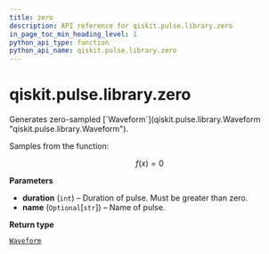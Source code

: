 ```yaml
---
title: zero
description: API reference for qiskit.pulse.library.zero
in_page_toc_min_heading_level: 1
python_api_type: function
python_api_name: qiskit.pulse.library.zero
---
```


# qiskit.pulse.library.zero

<Function id="qiskit.pulse.library.zero" name="zero" isDedicatedPage={true} github="https://github.com/qiskit/qiskit/tree/stable/0.21/qiskit/pulse/library/discrete.py" signature="zero(duration, name=None)">
  Generates zero-sampled [`Waveform`](qiskit.pulse.library.Waveform "qiskit.pulse.library.Waveform").

  Samples from the function:

  $$
  f(x) = 0
  $$

  **Parameters**

  *   **duration** (`int`) – Duration of pulse. Must be greater than zero.
  *   **name** (`Optional`\[`str`]) – Name of pulse.

  **Return type**

  [`Waveform`](qiskit.pulse.library.Waveform "qiskit.pulse.library.waveform.Waveform")
</Function>

